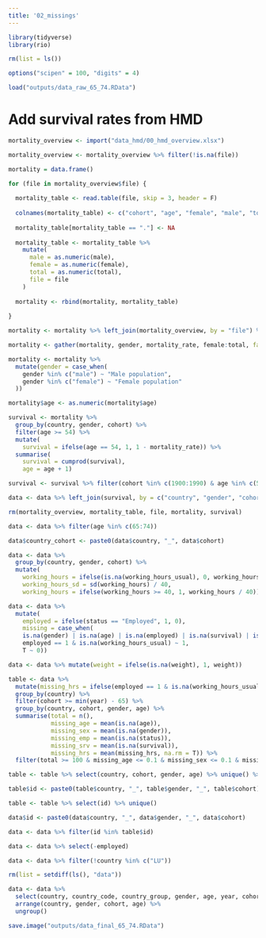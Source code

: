 ```yaml
---
title: '02_missings'
---
```


```r
library(tidyverse)
library(rio)

rm(list = ls())

options("scipen" = 100, "digits" = 4)

load("outputs/data_raw_65_74.RData")

```

# Add survival rates from HMD
```r
mortality_overview <- import("data_hmd/00_hmd_overview.xlsx")

mortality_overview <- mortality_overview %>% filter(!is.na(file))

mortality = data.frame()

for (file in mortality_overview$file) {
  
  mortality_table <- read.table(file, skip = 3, header = F)
  
  colnames(mortality_table) <- c("cohort", "age", "female", "male", "total")
  
  mortality_table[mortality_table == "."] <- NA
  
  mortality_table <- mortality_table %>% 
    mutate(
      male = as.numeric(male),
      female = as.numeric(female),
      total = as.numeric(total),
      file = file
    )
  
  mortality <- rbind(mortality, mortality_table)
  
}

mortality <- mortality %>% left_join(mortality_overview, by = "file") %>% select(country, cohort, age, female, male, total)

mortality <- gather(mortality, gender, mortality_rate, female:total, factor_key = T)

mortality <- mortality %>% 
  mutate(gender = case_when(
    gender %in% c("male") ~ "Male population",
    gender %in% c("female") ~ "Female population"
  ))

mortality$age <- as.numeric(mortality$age)

survival <- mortality %>%
  group_by(country, gender, cohort) %>%
  filter(age >= 54) %>%
  mutate(
    survival = ifelse(age == 54, 1, 1 - mortality_rate)) %>%
  summarise(
    survival = cumprod(survival),
    age = age + 1)

survival <- survival %>% filter(cohort %in% c(1900:1990) & age %in% c(55:74))

data <- data %>% left_join(survival, by = c("country", "gender", "cohort", "age"))

rm(mortality_overview, mortality_table, file, mortality, survival)

```

```r
data <- data %>% filter(age %in% c(65:74))

data$country_cohort <- paste0(data$country, "_", data$cohort)

data <- data %>%
  group_by(country, gender, cohort) %>%
  mutate(
    working_hours = ifelse(is.na(working_hours_usual), 0, working_hours_usual),
    working_hours_sd = sd(working_hours) / 40,
    working_hours = ifelse(working_hours >= 40, 1, working_hours / 40))

data <- data %>%
  mutate(
    employed = ifelse(status == "Employed", 1, 0),
    missing = case_when(
    is.na(gender) | is.na(age) | is.na(employed) | is.na(survival) | is.na(education) ~ 1,
    employed == 1 & is.na(working_hours_usual) ~ 1,
    T ~ 0))

data <- data %>% mutate(weight = ifelse(is.na(weight), 1, weight))

```

```r
table <- data %>%
  mutate(missing_hrs = ifelse(employed == 1 & is.na(working_hours_usual), 1, 0)) %>%
  group_by(country) %>%
  filter(cohort >= min(year) - 65) %>%
  group_by(country, cohort, gender, age) %>%
  summarise(total = n(),
            missing_age = mean(is.na(age)),
            missing_sex = mean(is.na(gender)),
            missing_emp = mean(is.na(status)),
            missing_srv = mean(is.na(survival)),
            missing_hrs = mean(missing_hrs, na.rm = T)) %>%
  filter(total >= 100 & missing_age <= 0.1 & missing_sex <= 0.1 & missing_emp <= 0.1 & missing_srv <= 0.1 & missing_hrs <= 0.1)

table <- table %>% select(country, cohort, gender, age) %>% unique() %>% group_by(country, cohort, gender) %>% filter(n() == 10 | cohort > 1946)

table$id <- paste0(table$country, "_", table$gender, "_", table$cohort)

table <- table %>% select(id) %>% unique()

data$id <- paste0(data$country, "_", data$gender, "_", data$cohort)

data <- data %>% filter(id %in% table$id)

```

```r
data <- data %>% select(-employed)

data <- data %>% filter(!country %in% c("LU"))

rm(list = setdiff(ls(), "data"))

```

```r
data <- data %>% 
  select(country, country_code, country_group, gender, age, year, cohort, cohort_two, education, status, working_hours, working_hours_usual, survival, weight) %>%
  arrange(country, gender, cohort, age) %>%
  ungroup()

save.image("outputs/data_final_65_74.RData")

```

```r
  

```
